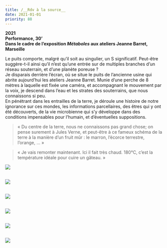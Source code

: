 ```yaml
---
title: /__Rdv à la source__
date: 2021-01-01
priority: 88
---
```

**2021**\
**Performance, 30’**\
**Dans le cadre de l’exposition *Métaboles* aux ateliers Jeanne Barret,**\
**Marseille**

Le puits comporte, malgré qu’il soit au singulier, un S significatif. Peut-être suggère-t-il ainsi qu’il n’est qu’une entrée sur de multiples branches d’un réseau souterrain, et d’une planète poreuse ?\
Je disparais derrière l’écran, où se situe le puits de l’ancienne usine qui abrite aujourd’hui les ateliers Jeanne Barret. Munie d’une perche de 8 mètres à laquelle est fixée une caméra, et accompagnant le mouvement par la voix, je descend dans l’eau et les strates des souterrains, que nous connaissons si peu.\
En pénétrant dans les entrailles de la terre, je déroule une histoire de notre ignorance sur ces mondes, les informations parcellaires, des êtres qui y ont été découverts, de la vie microbienne qui s’y développe dans des conditions impensables pour l’humain, et d’éventuelles suppositions.

> « Du centre de la terre, nous ne connaissons pas grand chose; on pense surement à Jules Verne, et peut-être à ce fameux schéma de la terre à la manière d’un fruit mûr : le marron, l’écorce terrestre, l’orange, … »

> « Je vais remonter maintenant. Ici il fait très chaud. 180°C, c’est la température idéale pour cuire un gâteau. »

![](src/assets/images/projects/rdv-a-la-source/1_62A5311.jpg)

\
![](src/assets/images/projects/rdv-a-la-source/3_DSC00650-retouche.jpg)

\
![](src/assets/images/projects/rdv-a-la-source/2_DSC00663.jpg)

\
![](src/assets/images/projects/rdv-a-la-source/4_Capture-d%E2%80%99e%CC%81cran-2021-09-23-a%CC%80-10.47.17-retouche.jpg)

\
![](src/assets/images/projects/rdv-a-la-source/5_test-image-fond-noir2.jpg)

\
![](src/assets/images/projects/rdv-a-la-source/6_test-image-fond-noir-3.jpg)
